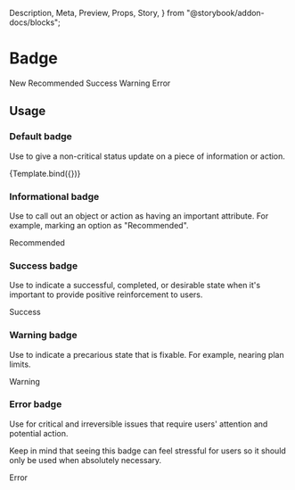   Description,
  Meta,
  Preview,
  Props,
  Story,
} from "@storybook/addon-docs/blocks";

<Meta component={Badge} title="Components / Images and icons / Badge" />


# Badge

<Description of={Badge} />

<Preview withToolbar>
  <Story name="Example">
    <Stack distribution="equalSpacing">
      <Badge>New</Badge>
      <Badge status="info">Recommended</Badge>
      <Badge status="success">Success</Badge>
      <Badge status="warning">Warning</Badge>
      <Badge status="error">Error</Badge>
    </Stack>
  </Story>
</Preview>

<Props of={Badge} />

## Usage

### Default badge

Use to give a non-critical status update on a piece of information or action.

<Preview>
  <Story
    argTypes={{ children: { control: "text" } }}
    args={{ children: "New" }}
    name="Default"
  >
    {Template.bind({})}
  </Story>
</Preview>

### Informational badge

Use to call out an object or action as having an important attribute. For example, marking
an option as "Recommended".

<Preview>
  <Story name="Informational">
    <Badge status="info">Recommended</Badge>
  </Story>
</Preview>

### Success badge

Use to indicate a successful, completed, or desirable state when it's important to provide
positive reinforcement to users.

<Preview>
  <Story name="Success">
    <Badge status="success">Success</Badge>
  </Story>
</Preview>

### Warning badge

Use to indicate a precarious state that is fixable. For example, nearing plan limits.

<Preview>
  <Story name="Warning">
    <Badge status="warning">Warning</Badge>
  </Story>
</Preview>

### Error badge

Use for critical and irreversible issues that require users' attention and potential
action.

Keep in mind that seeing this badge can feel stressful for users so it should only be used
when absolutely necessary.

<Preview>
  <Story name="Error">
    <Badge status="error">Error</Badge>
  </Story>
</Preview>
